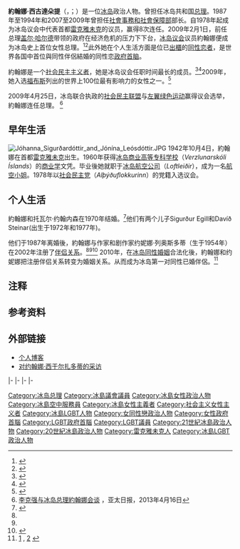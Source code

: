 {{noteTA
|1=zh-tw:西古達朵提;zh-hans:西于尔扎多蒂;zh-hant:西于爾扎多蒂;
|2=zh-hans:约翰娜·西于尔扎多蒂;zh-hant:約翰娜·西于爾扎多蒂; zh-tw:約翰娜·西古達朵提;
}}
{{Infobox Officeholder
|name           = 约翰娜·西于尔扎多蒂
|original_name  = Jóhanna Sigurðardóttir
|image          = Johanna sigurdardottir official portrait.jpg
|caption        = 约翰娜·西于尔扎多蒂总理肖像
|office         = [[冰岛总理|冰岛总理]]
|president      = [[奥拉维尔·拉格纳·格里姆松|奥拉维尔·拉格纳·格里姆松]]
|term_start     = 2009年2月1日
|term_end       = 2013年5月23日
|predecessor    = [[盖尔·希尔马·哈尔德|盖尔·希尔马·哈尔德]]
|successor      = [[西格蒙杜爾·古恩勞格松|西格蒙杜爾·古恩勞格松]]
|order2         = 
|office2        = [[冰島社會事務和社會保障部|社會事務和社會保障部]]部长
|primeminister2 = [[盖尔·希尔马·哈尔德|盖尔·希尔马·哈尔德]]
|term_start2    = 2007年5月24日
|term_end2      = 2009年2月1日
|predecessor2   = [[马格努斯·斯特凡松|马格努斯·斯特凡松]]<br />（[[冰岛社会事务部|社会事务部]]部长）<br />[[西夫·弗里德莱斯多蒂尔|西夫·弗里德莱斯多蒂尔]] <br />（[[冰岛卫生和社会保险部|卫生和社会保险部]]部长）
|successor2     = [[奥斯塔·郎埃迪尔·约翰内斯多蒂|奥斯塔·郎埃迪尔·约翰内斯多蒂]]
|primeminister3 = [[索尔斯泰恩·保尔松|索尔斯泰恩·保尔松]]<br />[[斯泰因格里米尔·赫尔曼松|斯泰因格里米尔·赫尔曼松]]<br />[[达维兹·奥德松|达维兹·奥德松]]
|term_start3    = 1987年7月8日
|term_end3      = 1994年6月24日
|predecessor3   = [[亚历山大·斯特凡松|亚历山大·斯特凡松]]
|successor3     = [[格维兹门迪尔·奥德尼·斯特凡松|格维兹门迪尔·奥德尼·斯特凡松]]
|birth_date     = {{Birth_date_and_age|1942|10|4|mf=y}}
|birth_place    = {{flagicon|Iceland}}[[冰岛王國|冰岛王國]][[雷克雅未克|雷克雅未克]]
|religion       =  
|spouse         = 托瓦尔·约翰内森(Þorvaldur Steinar Jóhannesson)（前夫）<small>(1970–1987)</small><br />约妮娜·列奥斯多蒂(Jónína Leósdóttir)<small>(2002–至今)</small>{{NoteTag|1=在2010年前，冰岛共和国不承认同性婚姻，给予同性同居伙伴“公民结合”的身份，但從2010年6月27日起，國會通過法案，容許同性戀婚姻，而约翰娜和约妮娜亦於其後將公民結合關係轉為婚姻。}}
|children       = 两个儿子和一个继子
|alma_mater     = [[冰岛商业高等专科学校|冰岛商业高等专科学校]]
|party          = [[联盟－冰岛社会民主党|联盟－冰岛社会民主党]]<small>(2000–至今)</small>
|otherparty     = [[国民运动_(冰岛)|国民运动]]<small>(1994–2000)</small>
|profession     = [[空姐|空姐]]
}}
{{icelandic name|Jóhanna（約翰娜）}}
'''約翰娜·西古達朵提'''（{{lang-is|Jóhanna Sigurðardóttir}}，{{IPA-is|ˈjouːhana ˈsɪːɣʏrðarˌtouʰtɪr̥}}；{{bd|1942年|10月4日|CatIdx=S}}）是一位[[冰岛|冰岛]]政治人物。曾担任冰岛共和国[[冰岛总理|总理]]。1987年至1994年和2007至2009年曾担任[[冰島社會事務和社會保障部|社會事務和社會保障部]]部长。自1978年起成为冰岛议会中代表首都[[雷克雅未克|雷克雅未克]]的议员，赢得8次连任。2009年2月1日，前任总理[[盖尔·哈尔德|盖尔·哈尔德]]带领的政府在经济危机的压力下下台，[[冰岛议会|冰岛议会]]议员約翰娜便成为冰岛史上首位女性总理。<ref name="time">{{Cite news|url=http://www.time.com/time/world/article/0,8599,1875032,00.html|title=Iceland Picks the World's First Openly Gay PM|first=Jonas|last=Moody|publisher=[[Time_(Magazine)|Time]]|date=2009-01-30|accessdate=2009-01-31|archive-date=2010-05-19|archive-url=https://web.archive.org/web/20100519113022/http://www.time.com/time/world/article/0,8599,1875032,00.html|dead-url=no}}</ref><ref>{{cite news|url = http://news.bbc.co.uk/1/hi/world/europe/7863923.stm|title = First gay PM for Iceland cabinet|publisher = BBC News|date = 2009-02-01|accessdate = 2009-02-01|archive-date = 2009-02-15|archive-url = https://web.archive.org/web/20090215104234/http://news.bbc.co.uk/1/hi/world/europe/7863923.stm|dead-url = no}}</ref>此外她在个人生活方面是位已[[出櫃|出櫃]]的[[女同性戀|同性恋者]]，是世界各国中首位與同性伴侶結婚的同性恋[[政府首脑|政府首脑]]。{{RefTag|1={{Cite news|url=http://pic.people.com.cn/GB/8738134.html|title=女同性恋出任冰岛总理|publisher=[[人民网|人民网]]|author=耿学鹏|editor=雷阳|date=2009年2月3日|accessdate=2009年2月4日|archive-date=2016年3月4日|archive-url=https://web.archive.org/web/20160304082847/http://pic.people.com.cn/GB/8738134.html|dead-url=no}}}}

約翰娜是一个[[社会民主主义|社会民主主义者]]，她是冰岛议会任职时间最长的成员。<ref name="Indy">{{citation|title = World gets its first gay leader|url = http://www.independent.co.uk/news/world/europe/world-gets-its-first-gay-leader-1519068.html|work = The Independent|location = UK|date = 2009-01-29|author = Peter Popham|accessdate = 2012-09-24|archive-date = 2009-01-31|archive-url = https://web.archive.org/web/20090131224353/http://www.independent.co.uk/news/world/europe/world-gets-its-first-gay-leader-1519068.html|dead-url = yes}}</ref><ref name="Guardian">{{citation|title = Profile: Johanna Sigurdardottir|url = http://www.guardian.co.uk/world/2009/jan/30/johanna-sigurdardottir-profile|author = Valur Gunnarsson|date = 2009-01-30|work = The Guardian|location = UK|accessdate = 2012-09-24|archive-date = 2009-02-02|archive-url = https://web.archive.org/web/20090202072347/http://www.guardian.co.uk/world/2009/jan/30/johanna-sigurdardottir-profile|dead-url = no}}</ref>2009年，她入选[[福布斯|福布斯]]列出的世界上100位最有影响力的女性之一。<ref>{{cite web | url = http://www.forbes.com/lists/2009/11/power-women-09_The-100-Most-Powerful-Women_Rank_3.html | title = The 100 Most Powerful Women | work = Forbes | access-date = 2012-09-24 | archive-date = 2020-03-20 | archive-url = https://web.archive.org/web/20200320125349/https://www.forbes.com/lists/2009/11/power-women-09_The-100-Most-Powerful-Women_Rank_3.html | dead-url = no }}</ref>

2009年4月25日，冰岛联合执政的[[联盟－冰岛社会民主党|社会民主联盟]]与[[左翼绿色运动|左翼绿色运动]]赢得议会选举，約翰娜连任总理。
<ref>[http://cn.apdnews.com/news/24560.html 李克强与冰岛总理約翰娜会谈] {{Wayback|url=http://cn.apdnews.com/news/24560.html |date=20170422085613 }}，亚太日报，2013年4月16日</ref>

==早年生活==
[[File:Jóhanna_Sigurðardóttir_and_Jónína_Leósdóttir.JPG|left]]
1942年10月4日，約翰娜在首都[[雷克雅未克|雷克雅未克]]出生。1960年获得[[冰岛商业高等专科学校|冰岛商业高等专科学校]]（''Verzlunarskóli Íslands''）的[[商业学|商业学]]文凭。毕业後她就职于[[航空公司（冰岛）|冰岛航空公司]]（''Loftleiðir''），成为一名[[航空小姐|航空小姐]]。1978年以[[社会民主党（冰岛）|社会民主党]]（''Alþýðuflokkurinn''）的党籍入选议会。

==个人生活==
約翰娜和托瓦尔·约翰内森在1970年结婚。<ref>{{cite web|url=http://www.althingi.is/altext/thingm/0410424869.html|title=Alþingi – Æviágrip: Jóhanna Sigurðardóttir|accessdate=2009-02-02|date=2009-02-02|language=is|quote=M. 1. (28. febr. 1970) Þorvaldur Steinar Jóhannesson (f. 3. mars 1944) bankastarfsmaður í Reykjavík. Þau skildu.|archive-date=2013-01-23|archive-url=https://web.archive.org/web/20130123173439/http://www.althingi.is/altext/thingm/0410424869.html|dead-url=no}}</ref>他们有两个儿子Sigurður Egill和Davíð Steinar(出生于1972年和1977年)。

他们于1987年离婚後，約翰娜与作家和剧作家约妮娜·列奥斯多蒂（生于1954年）在2002年注册了[[冰岛同性婚姻|伴侣关系]]。<ref name="Indy"/><ref name="Guardian" /><ref name="CVMinistry">{{citation|title = Prime Minister of Iceland Jóhanna Sigurðardóttir|url = http://eng.forsaetisraduneyti.is/minister/cv|publisher = Prime Minister's Office|accessdate = 2009-02-02|archive-date = 2017-10-18|archive-url = https://web.archive.org/web/20171018051454/https://eng.forsaetisraduneyti.is/minister/cv|dead-url = no}}</ref>
2010年，在[[冰岛同性婚姻|冰岛同性婚姻]]合法化後，約翰娜和约妮娜把注册伴侣关系转变为婚姻关系。从而成为冰岛第一对同性已婚伴侶。<ref>[http://www.telegraph.co.uk/news/worldnews/europe/iceland/7858150/Iceland-PM-weds-as-gay-marriage-legalised.html] {{WebCite|url=https://www.webcitation.org/6REuGa51l?url=http://www.telegraph.co.uk/news/worldnews/europe/iceland/7858150/Iceland-PM-weds-as-gay-marriage-legalised.html |date=20140721192939 |dateformat=iso }}, [http://www.ruv.is/frett/johanna-og-jonina-i-hjonaband] {{Webarchive|url=http://wayback.vefsafn.is/wayback/20100630160859/www.ruv.is/frett/johanna-og-jonina-i-hjonaband |date=2010-06-30 }}</ref>

== 注释 ==
<div class="references-small">
{{NoteFoot}}
</div>

== 参考资料 ==
<div class="references-small">
{{RefFoot}}
</div>
{{Reflist}}

==外部链接==
{{commons category|Jóhanna Sigurðardóttir}}
* [https://web.archive.org/web/20090131063541/http://www.althingi.is/johanna/ 个人博客] {{is icon}}
* [http://www.newstatesman.com/international-politics/2010/01/iceland-interview-economy 对约翰娜·西于尔扎多蒂的采访] {{Wayback|url=http://www.newstatesman.com/international-politics/2010/01/iceland-interview-economy |date=20200805142806 }}

{{s-start}}
{{s-off}}
{{s-bef|before=[[亚历山大·斯特凡松|亚历山大·斯特凡松]]}}
{{s-ttl|title=[[冰岛社会事务部|社会事务部]]部长|years=1987–1994}}
{{s-aft|after=[[格维兹门迪尔·奥德尼·斯特凡松|格维兹门迪尔·奥德尼·斯特凡松]]}}
|-
{{s-bef|before=[[马格努斯·斯特凡松|马格努斯·斯特凡松]]|as = [[冰岛社会事务部|社会事务部]]部长}}
{{s-ttl|rows=2|title=[[冰島社會事務和社會保障部|社會事務和社會保障部]]部长|years = 2007–2009}}
{{s-aft|rows=2|after=[[奥斯塔·郎埃迪尔·约翰内斯多蒂|奥斯塔·郎埃迪尔·约翰内斯多蒂]]}}
|-
{{s-bef|before=[[西夫·弗里德莱斯多蒂尔|西夫·弗里德莱斯多蒂尔]]|as=[[冰岛卫生和社会保险部|卫生和社会保险部]]部长}}
|-
{{s-bef|before=[[盖尔·希尔马·哈尔德|盖尔·希尔马·哈尔德]]}}
{{s-ttl|title=[[冰岛总理|冰岛总理]]|years=2009–2013}}
{{s-aft|after=[[西格蒙杜爾·古恩勞格松|西格蒙杜爾·古恩勞格松]]}}
|-
{{s-ppo}}
{{s-bef|before=[[Ingibjörg_Sólrún_Gísladóttir|Ingibjörg Sólrún Gísladóttir]]}}
{{s-ttl|title=[[社会民主联盟_(冰岛)|社会民主联盟]]党首|years=2009–2013}}
{{s-aft|after=[[奥尼尔·保尔·奥纳松|奥尼尔·保尔·奥纳松]]}}
{{s-end}}
{{authority control}}
{{DEFAULTSORT:Sigurðardóttir, Jóhanna}}
[[Category:冰岛总理|Category:冰岛总理]]
[[Category:冰島議會議員|Category:冰島議會議員]]
[[Category:冰島女性政治人物|Category:冰島女性政治人物]]
[[Category:冰島空中服務員|Category:冰島空中服務員]]
[[Category:冰島女性主義者|Category:冰島女性主義者]]
[[Category:社会主义女性主义者|Category:社会主义女性主义者]]
[[Category:冰島LGBT人物|Category:冰島LGBT人物]]
[[Category:女同性戀政治人物|Category:女同性戀政治人物]]
[[Category:女性政府首腦|Category:女性政府首腦]]
[[Category:LGBT政府首腦|Category:LGBT政府首腦]]
[[Category:LGBT議員|Category:LGBT議員]]
[[Category:21世紀冰島政治人物|Category:21世紀冰島政治人物]]
[[Category:20世紀冰島政治人物|Category:20世紀冰島政治人物]]
[[Category:雷克雅未克人|Category:雷克雅未克人]]
[[Category:冰島LGBT政治人物|Category:冰島LGBT政治人物]]